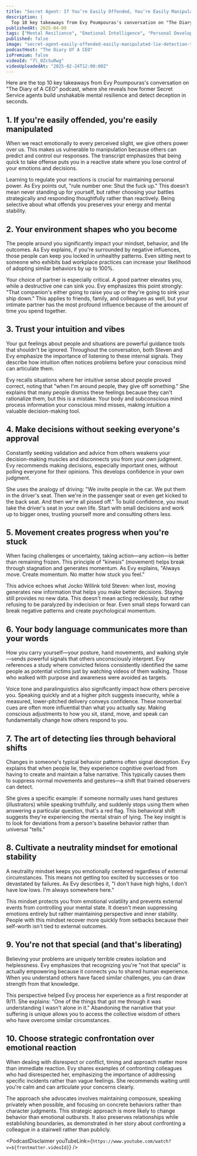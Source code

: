 ```yaml
---
title: "Secret Agent: If You’re Easily Offended, You’re Easily Manipulated! This 1 Trick Catches A Lie In 2s"
description: |
  Top 10 key takeaways from Evy Poumpouras's conversation on "The Diary of A CEO" podcast, where she reveals how former Secret Service agents build unshakable mental resilience and detect deception in seconds.
publishedAt: 2025-04-09
tags: ["Mental Resilience", "Emotional Intelligence", "Personal Development"]
published: false
image: "secret-agent-easily-offended-easily-manipulated-lie-detection-trick.jpg"
podcastHost: "The Diary Of A CEO"
isPremium: false
videoId: "7l_0ZcSuRwg"
videoUploadedAt: "2025-02-24T12:00:00Z"
---
```



<PodcastSummaryPageLayout frontmatter={frontmatter}>

Here are the top 10 key takeaways from Evy Poumpouras's conversation on "The Diary of A CEO" podcast, where she reveals how former Secret Service agents build unshakable mental resilience and detect deception in seconds.

## 1. If you're easily offended, you're easily manipulated

When we react emotionally to every perceived slight, we give others power over us. This makes us vulnerable to manipulation because others can predict and control our responses. The transcript emphasizes that being quick to take offense puts you in a reactive state where you lose control of your emotions and decisions.

Learning to regulate your reactions is crucial for maintaining personal power. As Evy points out, "rule number one: Shut the fuck up." This doesn't mean never standing up for yourself, but rather choosing your battles strategically and responding thoughtfully rather than reactively. Being selective about what offends you preserves your energy and mental stability.

## 2. Your environment shapes who you become

The people around you significantly impact your mindset, behavior, and life outcomes. As Evy explains, if you're surrounded by negative influences, those people can keep you locked in unhealthy patterns. Even sitting next to someone who exhibits bad workplace practices can increase your likelihood of adopting similar behaviors by up to 100%.

Your choice of partner is especially critical. A good partner elevates you, while a destructive one can sink you. Evy emphasizes this point strongly: "That companion's either going to raise you up or they're going to sink your ship down." This applies to friends, family, and colleagues as well, but your intimate partner has the most profound influence because of the amount of time you spend together.

## 3. Trust your intuition and vibes

Your gut feelings about people and situations are powerful guidance tools that shouldn't be ignored. Throughout the conversation, both Steven and Evy emphasize the importance of listening to these internal signals. They describe how intuition often notices problems before your conscious mind can articulate them.

Evy recalls situations where her intuitive sense about people proved correct, noting that "when I'm around people, they give off something." She explains that many people dismiss these feelings because they can't rationalize them, but this is a mistake. Your body and subconscious mind process information your conscious mind misses, making intuition a valuable decision-making tool.

## 4. Make decisions without seeking everyone's approval

Constantly seeking validation and advice from others weakens your decision-making muscles and disconnects you from your own judgment. Evy recommends making decisions, especially important ones, without polling everyone for their opinions. This develops confidence in your own judgment.

She uses the analogy of driving: "We invite people in the car. We put them in the driver's seat. Then we're in the passenger seat or even get kicked to the back seat. And then we're all pissed off." To build confidence, you must take the driver's seat in your own life. Start with small decisions and work up to bigger ones, trusting yourself more and consulting others less.

## 5. Movement creates progress when you're stuck

When facing challenges or uncertainty, taking action—any action—is better than remaining frozen. This principle of "kinesis" (movement) helps break through stagnation and generates momentum. As Evy explains, "Always move. Create momentum. No matter how stuck you feel."

This advice echoes what Jocko Willink told Steven: when lost, moving generates new information that helps you make better decisions. Staying still provides no new data. This doesn't mean acting recklessly, but rather refusing to be paralyzed by indecision or fear. Even small steps forward can break negative patterns and create psychological momentum.

## 6. Your body language communicates more than your words

How you carry yourself—your posture, hand movements, and walking style—sends powerful signals that others unconsciously interpret. Evy references a study where convicted felons consistently identified the same people as potential victims just by watching videos of them walking. Those who walked with purpose and awareness were avoided as targets.

Voice tone and paralinguistics also significantly impact how others perceive you. Speaking quickly and at a higher pitch suggests insecurity, while a measured, lower-pitched delivery conveys confidence. These nonverbal cues are often more influential than what you actually say. Making conscious adjustments to how you sit, stand, move, and speak can fundamentally change how others respond to you.

## 7. The art of detecting lies through behavioral shifts

Changes in someone's typical behavior patterns often signal deception. Evy explains that when people lie, they experience cognitive overload from having to create and maintain a false narrative. This typically causes them to suppress normal movements and gestures—a shift that trained observers can detect.

She gives a specific example: if someone normally uses hand gestures (illustrators) while speaking truthfully, and suddenly stops using them when answering a particular question, that's a red flag. This behavioral shift suggests they're experiencing the mental strain of lying. The key insight is to look for deviations from a person's baseline behavior rather than universal "tells."

## 8. Cultivate a neutrality mindset for emotional stability

A neutrality mindset keeps you emotionally centered regardless of external circumstances. This means not getting too excited by successes or too devastated by failures. As Evy describes it, "I don't have high highs, I don't have low lows. I'm always somewhere here."

This mindset protects you from emotional volatility and prevents external events from controlling your mental state. It doesn't mean suppressing emotions entirely but rather maintaining perspective and inner stability. People with this mindset recover more quickly from setbacks because their self-worth isn't tied to external outcomes.

## 9. You're not that special (and that's liberating)

Believing your problems are uniquely terrible creates isolation and helplessness. Evy emphasizes that recognizing you're "not that special" is actually empowering because it connects you to shared human experience. When you understand others have faced similar challenges, you can draw strength from that knowledge.

This perspective helped Evy process her experience as a first responder at 9/11. She explains: "One of the things that got me through it was understanding I wasn't alone in it." Abandoning the narrative that your suffering is unique allows you to access the collective wisdom of others who have overcome similar circumstances.

## 10. Choose strategic confrontation over emotional reaction

When dealing with disrespect or conflict, timing and approach matter more than immediate reaction. Evy shares examples of confronting colleagues who had disrespected her, emphasizing the importance of addressing specific incidents rather than vague feelings. She recommends waiting until you're calm and can articulate your concerns clearly.

The approach she advocates involves maintaining composure, speaking privately when possible, and focusing on concrete behaviors rather than character judgments. This strategic approach is more likely to change behavior than emotional outbursts. It also preserves relationships while establishing boundaries, as demonstrated in her story about confronting a colleague in a stairwell rather than publicly.

<PodcastDisclaimer
  youTubeLink={`https://www.youtube.com/watch?v=${frontmatter.videoId}`}
/>

</PodcastSummaryPageLayout>

